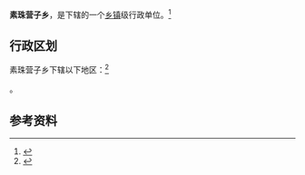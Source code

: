 {{中国乡级行政区|21/14/22/203/000}}

'''素珠营子乡'''，是{{PRC admin/fullname|21/14/22/203/000|3}}下辖的一个[[乡镇|乡镇]]级行政单位。<ref>{{PRC admin/ref sgc|{{PRC admin/parent|21/14/22/203/000}}}}</ref>

== 行政区划 ==

素珠营子乡下辖以下地区：<ref>{{PRC admin/ref sgc|21/14/22/203/000}}</ref>

{{PRC admin/children|21/14/22/203/000}}。

== 参考资料 ==

{{reflist}}

{{行政区划小作品}}
{{PRC admin/navcat|21/14/22/203/000}}